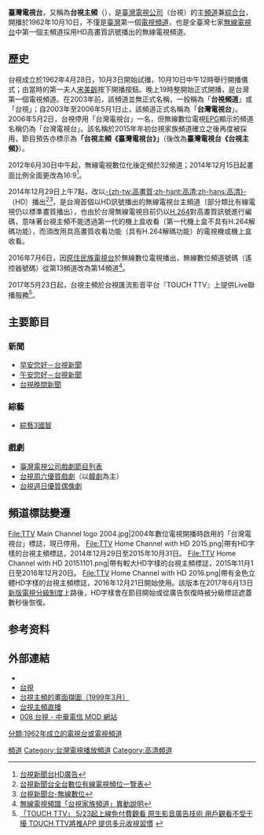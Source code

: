 {{about|臺灣電視公司旗下電視頻道|臺灣電視事業的當前狀況|臺灣電視|臺灣電視事業的發展歷程|臺灣電視史|臺灣境內的其它電視台|臺灣電視台列表}}
{{Not|台視綜合台}}
{{頻道資訊
| 頻道名稱         = 臺灣電視台（台視主頻）
| 頻道圖片檔案     = TTV Home Channel with HD 2016.png
| 頻道圖片尺寸     = 200px
| 頻道圖片名稱     = 
| 所屬國家         = {{ROC-TW}}
| 總部所在         = {{flagicon|TWN}} [[台北市|台北市]][[松山區_(臺北市)|松山區]]八德路三段10號 
| 播放地區         = {{TW}}
| 開播日期         = 1962年10月10日（{{age in years and days|1962|10|10|age=no}}）<br>（數位電視）2004年7月1日（{{age in years and days|2004|7|1|age=no}}）
| 停播日期         = 2012年6月30日（類比電視）
| 視頻格式         = 無線電視：[[DVB-T|DVB-T]]<br>[[H.264|H.264]], [[1080i|1080i]], [[16:9|16:9]]<br>有線電視/IPTV：<br/>[[1080i|1080i]] [[16:9|16:9]]（HD）<br/>[[480i|480i]]/[[NTSC|NTSC]] [[16:9|16:9]]（SD）
| 收視率           = 
| 收視率調查時間   = 
| 收視率資料來源   = 
| 頻道口號         = 台視主頻，陪您走向未來
| 擁有者           = [[臺灣電視公司|臺灣電視公司]]
| 持股者           = [[非凡電視|非凡電視]]、一般民股
| 前頻道名稱       = 
| 被取代名稱       = 
| 集團同類頻道     = {{Nowrap begin}}[[台視新聞台|台視新聞台]]<br>[[台視財經台|台視財經台]]<br>[[台視綜合台|台視綜合台]]
| 重播服務頻道     = 
| 頻道官方網站     = http://ttv.com.tw
| 線上收看網站01   = {{flagicon|TWN}} TOUCH TTV 台視高畫質節目頻道
| 線上收看網址01   = [https://www.touchttv.com/touchttv/liveTTVplay.aspx?view=1 線上直播HD]
| 線上收看網站02   = {{TWN}}LiTV 線上影視
| 線上收看網址02   = [https://www.litv.tv/channel/watch.do?content_id=4gtv-4gtv066&content_type=channel 線上直播HD]
| 線上收看網站03   = {{TW}}[[中華電信|中華電信]][[Hami_Video|Hami Video]]
| 線上收看網址03   = [https://hamivideo.hinet.net/channel/OTT_LIVE_0000001519.do 線上直播HD]
| 備註             = 收播時間：每週一03:00至05:00（不固定，有時因節目結束時間不固定，導致後面節目提前或延後播出，而會提前或延後收播）。
| 無線電視供應商01 = {{flagicon|TWN}} [[臺灣數位無線電視|數位無線電視]]
| 無線電視頻道數01 = 14頻道
| 有線電視供應商01 = {{flagicon|TWN}} [[台灣有線電視業者列表|全國有線電視]]
| 有線電視頻道數01 = 7頻道（台灣中部地區）<br>8頻道（台灣北部、南部、東部、離島地區）
| 寬頻電視供應商01 = {{flagicon|TWN}} [[中華電信MOD|中華電信MOD]]
| 寬頻電視頻道數01 = 8頻道（HD）
| 衛星電視供應商01 = {{TWN}}[[數碼天空|數碼天空]]
| 衛星電視頻道數01 = 29頻道（HD）（A、B、C套餐）
|}}
'''臺灣電視台'''，又稱為'''台視主頻'''（{{lang-en|TTV Main Channel}}），是[[臺灣電視公司|臺灣電視公司]]（台視）的主[[電視台|頻道]]兼[[綜合頻道|綜合台]]，開播於1962年10月10日，不僅是[[臺灣|臺灣]]第一個[[電視頻道|電視頻道]]，也是全臺灣七家[[地面電視|無線電視台]]中第一個主頻道採用HD高畫質訊號播出的無線電視頻道。

== 歷史 ==
台視成立於1962年4月28日，10月3日開始試播，10月10日中午12時舉行開播儀式；由當時的第一夫人[[宋美齡|宋美齡]]按下開播按鈕。晚上19時整開始正式開播，是台灣第一個電視頻道。在2003年前，該頻道並無正式名稱，一般稱為「'''台視頻道'''」或「台視」；自2003年至2006年5月1日止，該頻道正式名稱為「'''台灣電視台'''」。2006年5月2日，台視停用「台灣電視台」一名，但無線數位電視[[电子节目指南|EPG]]顯示的頻道名稱仍為「台灣電視台」。該名稱於2015年年初台視家族頻道確立之後再度被採用，節目預告亦標示為'''「台視主頻《臺灣電視台》」'''（後改為'''臺灣電視台《台視主頻》'''）。

2012年6月30日中午起，無線電視數位化後定頻於32頻道；2014年12月15日起畫面比例全面更改為16:9<ref>[http://www.tvrobbs.com/showthread.php?s=f5748efed9f864d0abde40ee53b09c2a&postid=65591 台視新聞台HD廣告]</ref>。

2014年12月29日上午7點，改以[[高清电视|-{zh-tw:高畫質;zh-hant:高清;zh-hans:高清}-]]（HD）播出<ref>[http://www.ttv.com.tw/event/2014/TTVnews/cable.asp 台視新聞台全台數位有線電視頻位一覽表]</ref><ref>[http://www.ttv.com.tw/event/2014/TTVnews/Dbox.asp 台視新聞台-無線數位]</ref>，是台灣首個以HD訊號播出的無線電視台主頻道（部分類比有線電視仍以標準畫質播出），也由於台灣無線電視目前仍以[[H.264|H.264]]對高畫質訊號進行編碼，意味著台視主頻不能透過第一代的機上盒收看（第一代機上盒不具有H.264解碼功能），而須改用具高畫質收看功能（具有H.264解碼功能）的電視機或機上盒收看。

2016年7月6日，因[[原住民族電視台|原住民族電視台]]於無線數位電視播出，無線數位頻道號碼（遙控器號碼）從第13頻道改為第14頻道<ref>[http://www.ttv.com.tw/taiwan/ttvinfo/view/5423/733 無線電視頻譜「台視家族頻道」異動說明]</ref>。

2017年5月23日起，台視主頻於台視匯流影音平台『TOUCH TTV』上提供Live聯播服務<ref>[https://www.ttv.com.tw/news/view/10605230015300I/568 「TOUCH TTV」 5/23起上線免付費觀看 原生影音廣告技術 用戶觀看不受干擾 TOUCH TTV將推APP 提供多元收視習慣] {{Wayback|url=https://www.ttv.com.tw/news/view/10605230015300I/568 |date=20171107002702 }}</ref>。

==主要節目==
{{main|臺灣電視公司節目列表}}
===新聞===
{{main|台視新聞}}
*[[早安您好台視新聞|早安您好－台視新聞]]
*[[午安您好台視新聞|午安您好－台視新聞]]
*[[台視晚間新聞|台視晚間新聞]]

===綜藝===
*[[綜藝3國智|綜藝3國智]]

===戲劇===
*[[臺灣電視公司戲劇節目列表|臺灣電視公司戲劇節目列表]]
*[[台視周六優質戲劇|台視周六優質戲劇]]（以[[韓國電視劇|韓劇]]為主）
*[[台視週日優質偶像劇|台視週日優質偶像劇]]

== 頻道標誌變遷 ==
<gallery>
<!-- 注释: File:TTV logo history.png|台視歷代商標變遷圖（1962年～1990年） -->
File:TTV Main Channel logo 2004.jpg|2004年數位電視開播時啟用的「台灣電視台」標誌，現已停用。
File:TTV Home Channel with HD 2015.png|帶有HD字樣的台視主頻標誌，2014年12月29日至2015年10月31日。
File:TTV Home Channel with HD 20151101.png|帶有較大HD字樣的台視主頻標誌，2015年11月1日至2016年12月20日。
File:TTV Home Channel with HD 2016.png|帶有金色立體HD字樣的台視主頻標誌，2016年12月21日開始使用。該版本在2017年6月13日[[電視分級制度#中華民國|新版電視分級制度]]上路後，HD字樣會在節目開始或從廣告恢復時被分級標誌遮蓋數秒後恢復。
</gallery>

==参考资料==
{{reflist}}

==外部連結==
*{{Facebook|ttvweb|台視主頻}}
*[https://www.ttv.com.tw/ 台視]
*[http://i.imgur.com/Az1PN.jpg 台視主頻的畫面擷圖（1999年3月）]
*[https://www.youtube.com/watch?v=uDqQo8a7Xmk 台視主頻直播]
*[http://mod.cht.com.tw/tv/channel.php?id=008 008 台視 - 中華電信 MOD 網站]

{{臺灣電視公司}}
{{台灣電視頻道}}

[[Category:台視|頻道]]
[[Category:台灣電視播放頻道|Category:台灣電視播放頻道]]
[[Category:高清頻道|Category:高清頻道]]
[[分類:1962年成立的電視台或電視頻道|分類:1962年成立的電視台或電視頻道]]